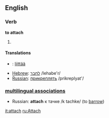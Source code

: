 ==English==

===Verb===
'''to attach'''
# {{stub}}

====Translations====
*{{fi}}: [[liittää]]
*[[Hebrew]]: [[:he:לחבר|לחבר]] /lehabe'r/
*[[Russian]]: [[:ru:прикреплять|прикреплять]] /prikreplyat'/

===[[multilingual associations]]===
*Russian: '''attach''' к тачке /k tachke/ (to [[barrow]])

[[it:attach]]
[[ru:Attach]]